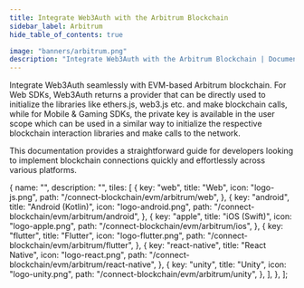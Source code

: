 ```yaml
---
title: Integrate Web3Auth with the Arbitrum Blockchain
sidebar_label: Arbitrum
hide_table_of_contents: true

image: "banners/arbitrum.png"
description: "Integrate Web3Auth with the Arbitrum Blockchain | Documentation - Web3Auth"
---
```



<SEO
  title="Integrate Web3Auth with the Arbitrum Blockchain"
  description="Integrate Web3Auth with the Arbitrum Blockchain | Documentation - Web3Auth"
  image="https://web3auth.io/docs/banners/arbitrum.png"
  slug="/connect-blockchain/evm/arbitrum"
/>

Integrate Web3Auth seamlessly with EVM-based Arbitrum blockchain. For Web SDKs, Web3Auth returns a
provider that can be directly used to initialize the libraries like ethers.js, web3.js etc. and make
blockchain calls, while for Mobile & Gaming SDKs, the private key is available in the user scope
which can be used in a similar way to initialize the respective blockchain interaction libraries and
make calls to the network.

This documentation provides a straightforward guide for developers looking to implement blockchain
connections quickly and effortlessly across various platforms.

  {
    name: "",
    description: "",
    tiles: [
      {
        key: "web",
        title: "Web",
        icon: "logo-js.png",
        path: "/connect-blockchain/evm/arbitrum/web",
      },
      {
        key: "android",
        title: "Android (Kotlin)",
        icon: "logo-android.png",
        path: "/connect-blockchain/evm/arbitrum/android",
      },
      {
        key: "apple",
        title: "iOS (Swift)",
        icon: "logo-apple.png",
        path: "/connect-blockchain/evm/arbitrum/ios",
      },
      {
        key: "flutter",
        title: "Flutter",
        icon: "logo-flutter.png",
        path: "/connect-blockchain/evm/arbitrum/flutter",
      },
      {
        key: "react-native",
        title: "React Native",
        icon: "logo-react.png",
        path: "/connect-blockchain/evm/arbitrum/react-native",
      },
      {
        key: "unity",
        title: "Unity",
        icon: "logo-unity.png",
        path: "/connect-blockchain/evm/arbitrum/unity",
      },
    ],
  },
];

<Tiles tileGroups={Arbitrum} />
